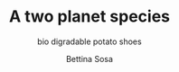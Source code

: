 ---
layout: '../../layouts/MarkDownProjectLayout.astro'
title: 'A two planet species'
subtitle: 'bio digradable potato shoes'
description: 'Potato shoes to explore mars'
author: 'Bettina Sosa'
isImage: 'true'
image: 'https://www.youtube.com/embed/bXaLimCtK50'
slides: [ "/assets/m31/controller.jpg", "/assets/m31/research.png", "/assets/m31/specs.png", "/assets/m31/controller.png" ]
tags: [ "design", "software", "electronics" ]
introduction: "Andromeda is a new audio-tactile gaming system that promotes socially inclusive play between visually impaired and sighted individuals.
It expands the non-visual output of existing games, opening up the possibility for people with severe visual impairments to explore digital spaces and experience games."

myRole: "As a web designer and full stack software engineer, I was heavily involved in all aspects of the Andromeda project,
from the initial concept to the final launch. I worked closely with the team to develop the overall aesthetics,
brand identity, and user interface/user experience (UI/UX) design of the product, as well as the engineering of the audio-tactile gaming system."

paragraphs: [ { title: "", images: [ "/assets/m31/gold.webp" ], text: "Andromeda is a truly innovative product that has the potential to make a real difference in the lives of people with disabilities.
I am proud of my work on this project, and I am excited to continue using my skills to create products that make the world a more inclusive place.
In addition to my technical skills, I also brought my creativity and passion for social impact to the Andromeda project."},
{ title: 'The Andromeda app',
images: [ "/assets/m31/app.png" ],
text: "The Andromeda App is the central hub for discovering Andromeda-supported games, finding other players,
and learning how to use Controller M31. We chose to develop an app because it is the most accessible and user-friendly
way to communicate the necessary information to our target audience."}, { title: 'Packaging design',
images: [ "/assets/m31/packaging.png", "/assets/m31/package.jpg" ],
text: "We conducted user interviews to gain insights into how to make the packaging for Controller M31 fun,
easy to unbox, and accessible. The packaging features QR codes that link to voiceover walk-throughs,
embossed Braille descriptions, and shapes that indicate where to open the magnetic lid of the box.
Additionally, the packaging is made from recycled paperboard with starch-based adhesive to connect the parts together."}
]
---